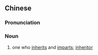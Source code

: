 {{also|传承人}}
==Chinese==
{{zh-forms|s=传承人|type=21}}

===Pronunciation===
{{zh-pron
|m=chuánchéngrén
|c=cyun4 sing4 jan4
|cat=n
}}

===Noun===
{{zh-noun}}

# one who [[inherit]]s and [[impart]]s; [[inheritor]]